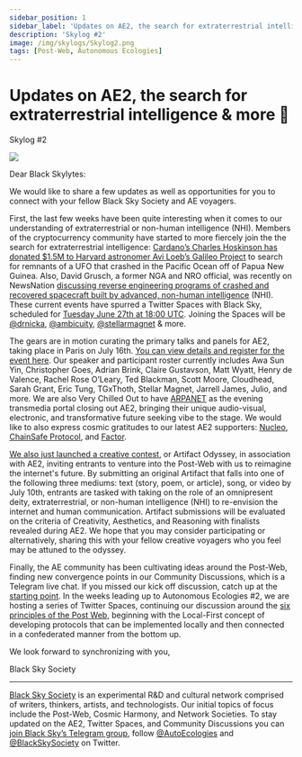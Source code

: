 ```yaml
---
sidebar_position: 1
sidebar_label: 'Updates on AE2, the search for extraterrestrial intelligence & more 🫨'
description: 'Skylog #2'
image: /img/skylogs/Skylog2.png
tags: [Post-Web, Autonomous Ecologies]
---
```




# Updates on AE2, the search for extraterrestrial intelligence & more 🫨
<span class="doc-subtitle">Skylog #2</span>
<ImgUp className="img-up" />
<div class="header"><img src={Header} /></div>
<ImgDown className="img-down" />


Dear Black Skylytes: 

We would like to share a few updates as well as opportunities for you to connect with your fellow Black Sky Society and AE voyagers. 

First, the last few weeks have been quite interesting when it comes to our understanding of extraterrestrial or non-human intelligence (NHI). Members of the cryptocurrency community have started to more fiercely join the the search for extraterrestrial intelligence: [Cardano’s Charles Hoskinson has donated $1.5M to Harvard astronomer Avi Loeb’s Galileo Project](https://cointelegraph.com/news/the-new-frontier-cardano-founder-charles-hoskinson-goes-hunting-for-aliens-ufos) to search for remnants of a UFO that crashed in the Pacific Ocean off of Papua New Guinea. Also, David Grusch, a former NGA and NRO official, was recently on NewsNation [discussing reverse engineering programs of crashed and recovered spacecraft built by advanced, non-human intelligence](https://www.tinyklaus.com/p/a-bridging-of-dimensions) (NHI). These current events have spurred a Twitter Spaces with Black Sky, scheduled for [Tuesday June 27th at 18:00 UTC](https://twitter.com/i/spaces/1mrGmkEEydBxy). Joining the Spaces will be [@drnicka](https://twitter.com/drnicka), [@ambicuity](https://twitter.com/ambicuity), [@stellarmagnet](https://twitter.com/stellarmagnet) & more.

The gears are in motion curating the primary talks and panels for AE2, taking place in Paris on July 16th. [You can view details and register for the event here](https://autonomousecologies.xyz/). Our speaker and participant roster currently includes Awa Sun Yin, Christopher Goes, Adrian Brink, Claire Gustavson, Matt Wyatt, Henry de Valence, Rachel Rose O’Leary, Ted Blackman, Scott Moore, Cloudhead, Sarah Grant, Eric Tung, TGxThoth, Stellar Magnet, Jarrell James, Julio, and more. We are also Very Chilled Out to have [ARPANET](https://www.youtube.com/watch?v=s1lvEVg1T9k) as the evening transmedia portal closing out AE2, bringing their unique audio-visual, electronic, and transformative future seeking vibe to the stage. We would like to also express cosmic gratitudes to our latest AE2 supporters: [Nucleo](https://www.gonucleo.xyz/), [ChainSafe Protocol](https://chainsafe.github.io/protocol/), and [Factor](https://f.actor/).

[We also just launched a creative contest](https://nexus.blacksky.network/artifacts/envision-the-post-web), or Artifact Odyssey, in association with AE2, inviting entrants to venture into the Post-Web with us to reimagine the internet's future. By submitting an original Artifact that falls into one of the following three mediums: text (story, poem, or article), song, or video by July 10th, entrants are tasked with taking on the role of an omnipresent deity, extraterrestrial, or non-human intelligence (NHI) to re-envision the internet and human communication. Artifact submissions will be evaluated on the criteria of Creativity, Aesthetics, and Reasoning with finalists revealed during AE2. We hope that you may consider participating or alternatively, sharing this with your fellow creative voyagers who you feel may be attuned to the odyssey. 

Finally, the AE community has been cultivating ideas around the Post-Web, finding new convergence points in our Community Discussions, which is a Telegram live chat. If you missed our kick off discussion, catch up at the [starting point](https://t.me/BlackSkySociety/274). In the weeks leading up to Autonomous Ecologies #2, we are hosting a series of Twitter Spaces, continuing our discussion around the [six principles of the Post Web](https://hackmd.io/@blackskysociety/post-web), beginning with the Local-First concept of developing protocols that can be implemented locally and then connected in a confederated manner from the bottom up. 

We look forward to synchronizing with you,

Black Sky Society


---

[Black Sky Society](https://www.blacksky.network/) is an experimental R&D and cultural network comprised of writers, thinkers, artists, and technologists. Our initial topics of focus include the Post-Web, Cosmic Harmony, and Network Societies. To stay updated on the AE2, Twitter Spaces, and Community Discussions you can [join Black Sky’s Telegram group](https://t.me/BlackSkySociety), follow [@AutoEcologies](https://twitter.com/AutoEcologies) and [@BlackSkySociety](https://twitter.com/BlackSkySociety) on Twitter.
